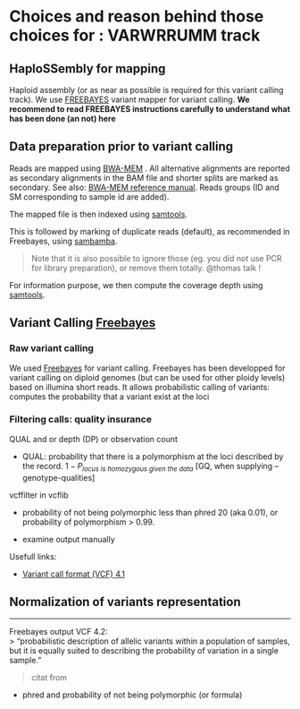 # Choices and reason behind those choices for : VARWRRUMM track

## HaploSSembly for mapping

Haploid assembly (or as near as possible is required for this variant calling track).
We use [FREEBAYES] variant mapper for variant calling. **We recommend to read FREEBAYES instructions carefully to understand what has been done (an not) here**

## Data preparation prior to variant calling

Reads are mapped using [BWA-MEM](v1) <!-- Because we want to report all alternative locations mapping, which it seems BWA-MEM2 do not do yet -> so if BWA-MEM use version 1 -->. All alternative alignments are reported as secondary alignments in the BAM file and shorter splits are marked as secondary. See also: [BWA-MEM reference manual](https://bio-bwa.sourceforge.net/bwa.shtml). Reads groups (ID and SM corresponding to sample id are added). <!-- we might want to change to put ID as ref id here ? -->

The mapped file is then indexed using [samtools].

This is followed by marking of duplicate reads (default), as recommended in Freebayes, using [sambamba].

> Note that it is also possible to ignore those (eg. you did not use PCR for library preparation), or remove them totally. @thomas talk !

For information purpose, we then compute the coverage depth using [samtools].

<!--
bwam_mem var process
-[x] read groups - attached to their sample as they are identified by freebayes (RG tag), and the header of the BAM file in which it resides must map the RG tags to sample names (SM).
-[ ] group IDs must be unique across all the files used in the analysis - can be improved - if use several reads sets...

NB: See [here](https://stackoverflow.com/questions/72690191/bwa-mem-and-sambamba-read-group-line-error) and [here](https://gatk.broadinstitute.org/hc/en-us/articles/360035890671-Read-groups) for read groups troubleshooting
Used option marking shorter splits as secondary ->  compatible picard

> Warning Freebayes: "If merging the files in your analysis using bamtools merge would generate a file in which multiple samples map to the same RG, the files are not suitable for use in population calling, and they must be modified."


- [x] sort alignments (samtools index process)
- [x] mark duplicates (sambamba markdup process)
- [ ] output coverage values (samtools ) - for now - see bellow
- [ ] need plots for coverage values -> R need to do - hist
- [ ]

-->
<!-- Coverage calculation
maybe should change that here  - change to thing that already makes the plot
https://deeptools.readthedocs.io/en/develop/content/list_of_tools.html
[bamtools](https://github.com/pezmaster31/bamtools) coverage calculation
compatible with scripts freebayes if need to make parallelisation -> not sure about this tool ....  could use this one ...
https://github.com/hartwigmedical/hmftools/blob/master/bam-tools/README.md
-->

## Variant Calling [Freebayes]

### Raw variant calling

We used [Freebayes] for variant calling. Freebayes has been developped for variant calling on diploid genomes (but can be used for other ploidy levels) based on illumina short reads. It allows probabilistic calling of variants: computes the probability that a variant exist at the loci <!-- incl. pop and per sample>.

**Freebayes discard reads marked as duplicates during variant calling**

- It can also use an input set of variants (VCF) as a source of prior information,
- and a copy number variant map (BED) to define non-uniform ploidy variation across the samples under analysis. (eg if not all diploids)

input: Reference (fasta), BAM file (mapping on ref - sorted by position)
Default options in the pipeline :

- skips regions with coverage > 1000
- do not call variant if coverage < 10

<!--- FreeBayes parallel with NF
https://github.com/brwnj/freebayes-nf/tree/master - older one which have a licence
a bit newer one without licence ... https://github.com/isugifNF/freebayes (? seems to be quiet a copy, but appears to have fixed
some params )
See if implement ... or not
For now, trying the GNU parallel
-->

### Filtering calls: quality insurance

<!-- Note About variant quality VCF


- MQ : Mapping quality -> depends on the mapper (can have different ways of calculating it)
- MQ is the mean of the mapping qualities of the reads supporting the variant and QUAL is the mean of the base (Phred)
- QUAL (depend then on context -> see Freebayes )
- RMS : root mean square mapping quality of reads supporting the variant [see GATK](https://gatk.broadinstitute.org/hc/en-us/articles/360037591751-RMSMappingQuality) : an estimation of the overall mapping quality of reads supporting a variant call, averaged over all samples in a cohort.


Library for filtering
https://github.com/vcflib/vcflib?tab=readme-ov-file#filter

-->

QUAL and or depth (DP) or observation count

- QUAL: probability that there is a polymorphism at the loci described by the record.
  $1 - P_{locus\ is\ homozygous\ given\ the\ data}$
  [GQ, when supplying --genotype-qualities]

vcffilter in vcflib

- probability of not being polymorphic less than phred 20 (aka 0.01), or probability of polymorphism > 0.99.

* examine output manually

<!-- References -->

[freebayes]: https://github.com/freebayes/freebayes
[bamtools]: https://github.com/pezmaster31/bamtools
[sambamba]: https://github.com/biod/sambamba
[samtools]: https://github.com/samtools

Usefull links:

- [Variant call format (VCF) 4.1](https://samtools.github.io/hts-specs/VCFv4.1.pdf)

<!-- Usefull to remember
https://genome.sph.umich.edu/wiki/BamUtil:_diff
-->

## Normalization of variants representation



---------

Freebayes output VCF 4.2: <!-- despites its writen in freebayes 4.1 -->  
> "probabilistic description of allelic variants within a population of samples, but it is equally suited to describing the probability of variation in a single sample."

> citat from 
 
- phred and probability of not being polymorphic (or formula)





